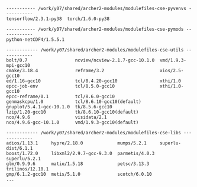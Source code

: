 ```output
----------- /work/y07/shared/archer2-modules/modulefiles-cse-pyvenvs -----------
tensorflow/2.3.1-py38  torch/1.6.0-py38  

----------- /work/y07/shared/archer2-modules/modulefiles-cse-pymods ------------
python-netCDF4/1.5.5.1  

------------ /work/y07/shared/archer2-modules/modulefiles-cse-utils ------------
bolt/0.7                  ncview/ncview-2.1.7-gcc-10.1.0  vmd/1.9.3-mpi-gcc10  
cmake/3.18.4              reframe/3.2                     xios/2.5-gcc10       
ed/1.16-gcc10             tcl/8.4.20-gcc10                xthi/1.0             
epcc-job-env              tcl/8.5.0-gcc10                 xthi/1.0-gcc10       
epcc-reframe/0.1          tcl/8.6.0-gcc10                 
genmaskcpu/1.0            tcl/8.6.10-gcc10(default)       
gnuplot/5.4.1-gcc-10.1.0  tk/8.5.6-gcc10                  
lzip/1.20-gcc10           tk/8.6.10-gcc10(default)        
nco/4.9.6                 visidata/2.1                    
nco/4.9.6-gcc-10.1.0      vmd/1.9.3-gcc10(default)        

------------ /work/y07/shared/archer2-modules/modulefiles-cse-libs -------------
adios/1.13.1     hypre/2.18.0             mumps/5.2.1     superlu-dist/6.1.1  
boost/1.72.0     libxml2/2.9.7-gcc-9.3.0  parmetis/4.0.3  superlu/5.2.1       
glm/0.9.9.6      matio/1.5.18             petsc/3.13.3    trilinos/12.18.1    
gmp/6.1.2-gcc10  metis/5.1.0              scotch/6.0.10   
...
```